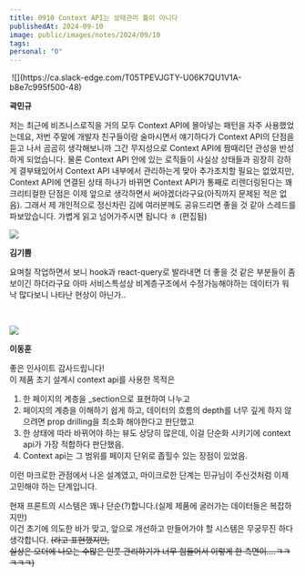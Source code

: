 ```yaml
---
title: 0910 Context API는 상태관리 툴이 아니다
publishedAt: 2024-09-10
image: public/images/notes/2024/09/10
tags: 
personal: "0"
---
```

<Image src="/images/notes/2024/09/10/1.png" alt="" width={1000} height={1000} />
![](https://ca.slack-edge.com/T05TPEVJGTY-U06K7QU1V1A-b8e7c995f500-48)

**곽민규**

저는 최근에 비즈니스로직을 거의 모두 Context API에 몰아넣는 패턴을 자주 사용했었는데요, 저번 주말에 개발자 친구들이랑 술마시면서 얘기하다가 Context API의 단점을 듣고 나서 곰곰히 생각해보니까 그간 무지성으로 Context API에 짬때리던 관성을 반성하게 되었습니다.
물론 Context API 안에 있는 로직들이 사실상 상태들과 굉장히 강하게 결부돼있어서 Context API 내부에서 관리하는게 맞아 추가조치할 필요는 없었지만, Context API에 연결된 상태 하나가 바뀌면 Context API가 통째로 리렌더링된다는 꽤 크리티컬한 단점은 이제 앞으로 생각하면서 써야겠더라구요(아직까지 문제된 적은 없음).
그래서 제 개인적으로 정신차린 김에 여러분께도 공유드리면 좋을 것 같아 스레드를 파보았습니다. 가볍게 읽고 넘어가주시면 됩니다 ㅎ (편집됨)

![](https://ca.slack-edge.com/T05TPEVJGTY-U07JMUS4SQ6-2c3b2806cadc-48)

**김기쁨**  

요며칠 작업하면서 보니 hook과 react-query로 발라내면 더 좋을 것 같은 부분들이 좀 보이긴 하더라구요
아마 서비스특성상 비계층구조에서 수정가능해야하는 데이터가 워낙 많다보니 나타난 현상이 아닌가..

<Image src="/images/notes/2024/09/10/2.png" alt="" width={1000} height={1000} />
<Image src="/images/notes/2024/09/10/3.png" alt="" width={1000} height={1000} />

![](https://ca.slack-edge.com/T05TPEVJGTY-U064Z98VAVD-8c0e753cd824-48)

**이동훈**

좋은 인사이트 감사드립니다!  
이 제품 초기 설계시 context api를 사용한 목적은

1. 한 페이지의 계층을 _section으로 표현하여 나누고
2. 페이지의 계층을 이해하기 쉽게 하고, 데이터의 흐름의 depth를 너무 깊게 하지 않으려면 prop drilling을 최소화 해야한다고 판단했고
3. 한 상태에 따라 바뀌어야 하는 뷰도 상당히 많은데, 이걸 단순화 시키기에 context api가 가장 적합하다 판단했음.
4. Context api는 그 범위를 페이지 단위로 좁힐수 있는 장점이 있었음.

이런 마크로한 관점에서 나온 설계였고, 마이크로한 단계는 민규님이 주신것처럼 이제 고민해야 하는 단계입니다.

현재 프론트의 시스템은 꽤나 단순(?)합니다.(실제 제품에 굴러가는 데이터들은 복잡하지만)  
이건 초기에 의도한 바가 맞고, 앞으로 개선하고 만들어가야 할 시스템은 무궁무진 하다 생각합니다.
~~(라고 표현했지만,~~  
~~실상은 오더에 나오는 수많은 인풋 관리하기가 너무 힘들어서 이렇게 한 측면이....ㅋㅋㅋㅋㅋ)~~